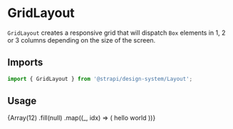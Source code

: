 <!--- GridLayout.stories.mdx --->


<Meta title="Design System/Components/GridLayout" component={GridLayout} />

# GridLayout

`GridLayout` creates a responsive grid that will dispatch `Box` elements in 1, 2 or 3 columns depending on the size of the screen.

## Imports

```js
import { GridLayout } from '@strapi/design-system/Layout';
```

## Usage

<Canvas>
  <Story name="base">
    <Box padding={8} background="neutral100">
      <GridLayout>
        {Array(12)
          .fill(null)
          .map((_, idx) => (
            <Box padding={4} hasRadius background="neutral0" key={`box-${idx}`} shadow="tableShadow">
              hello world
            </Box>
          ))}
      </GridLayout>
    </Box>
  </Story>
</Canvas>
